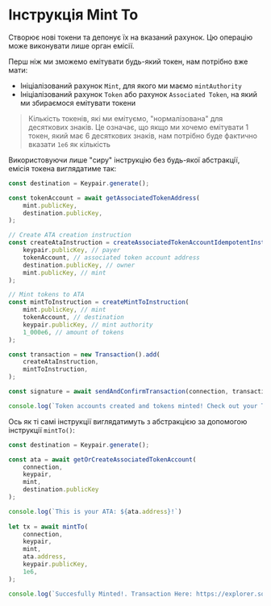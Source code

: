 
# Інструкція Mint To

Створює нові токени та депонує їх на вказаний рахунок. Цю операцію може виконувати лише орган емісії.

Перш ніж ми зможемо емітувати будь-який токен, нам потрібно вже мати:
- Ініціалізований рахунок `Mint`, для якого ми маємо `mintAuthority`
- Ініціалізований рахунок `Token` або рахунок `Associated Token`, на який ми збираємося емітувати токени

> Кількість токенів, які ми емітуємо, "нормалізована" для десяткових знаків. Це означає, що якщо ми хочемо емітувати 1 токен, який має 6 десяткових знаків, нам потрібно буде фактично вказати `1e6` як кількість

<ArticleSection name="Raw Instruction" id="raw-instruction" level="h2" />

Використовуючи лише "сиру" інструкцію без будь-якої абстракції, емісія токена виглядатиме так:

```ts
const destination = Keypair.generate();

const tokenAccount = await getAssociatedTokenAddress(
    mint.publicKey,
    destination.publicKey,
);

// Create ATA creation instruction
const createAtaInstruction = createAssociatedTokenAccountIdempotentInstruction(
    keypair.publicKey, // payer
    tokenAccount, // associated token account address
    destination.publicKey, // owner
    mint.publicKey, // mint
);

// Mint tokens to ATA 
const mintToInstruction = createMintToInstruction(
    mint.publicKey, // mint
    tokenAccount, // destination
    keypair.publicKey, // mint authority
    1_000e6, // amount of tokens
);

const transaction = new Transaction().add(
    createAtaInstruction,
    mintToInstruction,
);

const signature = await sendAndConfirmTransaction(connection, transaction, [keypair]);

console.log(`Token accounts created and tokens minted! Check out your TX here: https://explorer.solana.com/tx/${signature}?cluster=devnet`);
```

<ArticleSection name="Abstracted Instruction" id="abstracted-instruction" level="h2" />

Ось як ті самі інструкції виглядатимуть з абстракцією за допомогою інструкції `mintTo()`:

```ts
const destination = Keypair.generate();

const ata = await getOrCreateAssociatedTokenAccount(
    connection,
    keypair,
    mint,
    destination.publicKey
);

console.log(`This is your ATA: ${ata.address}!`)
  
let tx = await mintTo(
    connection,
    keypair,
    mint,
    ata.address,
    keypair.publicKey,
    1e6,
);

console.log(`Succesfully Minted!. Transaction Here: https://explorer.solana.com/tx/${tx}?cluster=devnet`)
```